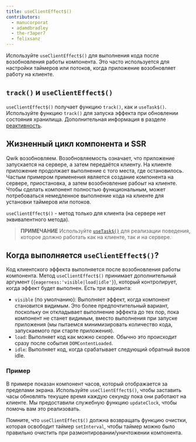 ```yaml
---
title: useClientEffect$()
contributors:
  - manucorporat
  - adamdbradley
  - the-r3aper7
  - felixsanz
---
```


Используйте `useClientEffect$()` для выполнения кода после возобновления работы компонента. Это часто используется для настройки таймеров или потоков, когда приложение возобновляет работу на клиенте.

## `track()` и `useClientEffect$()`

`useClientEffect$()` получает функцию `track()`, как и `useTask$()`. Используйте функцию `track()` для запуска эффекта при обновлении состояния хранилища. Дополнительная информация в разделе [реактивность](../../../tutorial/reactivity/explicit/index.mdx).

## Жизненный цикл компонента и SSR

Qwik возобновляем. Возобновляемость означает, что приложение запускается на сервере, а затем передаётся клиенту. На клиенте приложение продолжает выполнение с того места, где остановилось. Частым примером применения является создание компонента на сервере, приостановка, а затем возобновление рабоыт на клиенте. Чтобы сделать компонент полностью функциональным, может потребоваться немедленное выполнение кода на клиенте для установки таймеров или потоков.

`useClientEffect$()` - метод только для клиента (на сервере нет эквивалентного метода).

> **ПРИМЕЧАНИЕ** Используйте [`useTask$()`](/docs/components/lifecycle/index.mdx#usewatch) для реализации поведения, которое должно работать как на клиенте, так и на сервере.

## Когда выполняется `useClientEffect$()`?

Код клиентского эффекта выполняется после возобновления работы компонента. Метод `useClientEffect$()` принимает дополнительный аргумент (`{eagerness:'visible|load|idle'}`), который контролирует, когда эффект будет выполнен. Есть три варианта:

- `visible` (по умолчанию): Выполняет эффект, когда компонент становится видимым. Это более предпочтительный вариант, поскольку он откладывает выполнение эффекта до тех пор, пока компонент не станет видимым, вместо выполнения при запуске приложения (мы пытаемся минимизировать количество кода, запускаемого при старте приложения).
- `load`: Выполняет код как можно скорее. Обычно это происходит сразу после события `DOMContentLoaded`.
- `idle`: Выполняет код, когда срабатывает следующий обратный вызов idle.

### Пример

В примере показан компонент часов, который отображается за пределами экрана. Используйте `useClientEffect$()`, чтобы заставить часы обновлять текущее время каждую секунду пока они работают на клиенте. Мы предоставили служебную функцию `updateClock`, чтобы помочь вам это реализовать.

Помните, что `useClientEffect$()` должна возвращать функцию очистки, которая освободит таймер `setInterval`, чтобы таймер можно было правильно очистить при размонтировании/уничтожении компонента.
